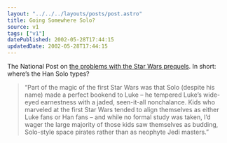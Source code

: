 ```yaml
---
layout: "../../../layouts/posts/post.astro"
title: Going Somewhere Solo?
source: v1
tags: ["v1"]
datePublished: 2002-05-28T17:44:15
updatedDate: 2002-05-28T17:44:15
---
```


The National Post on [the problems with the Star Wars prequels][1]. In short: where&#8217;s the Han Solo types?

> &#8220;Part of the magic of the first Star Wars was that Solo (despite his name) made a perfect bookend to Luke &#8211; he tempered Luke&#8217;s wide-eyed earnestness with a jaded, seen-it-all nonchalance. Kids who marveled at the first Star Wars tended to align themselves as either Luke fans or Han fans &#8211; and while no formal study was taken, I&#8217;d wager the large majority of those kids saw themselves as budding, Solo-style space pirates rather than as neophyte Jedi masters.&#8221;

[1]: http://nationalpost.com/search/story.html?f=/stories/20020525/299070.html "The National Post: Han Solo, missing in action"

